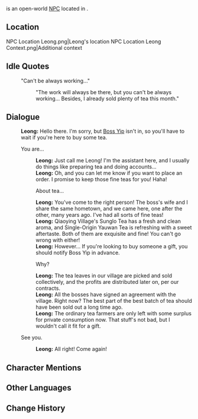 {{Meta
<!-- Remove this template after adding the missing info -->
|missing_NPC_profile  = yes
}}
{{Character Infobox
|type             = Open-World NPC
|image            = NPC Leong.png
|realname         = <!-- Optional, if different from in-game name -->
|deceased         = <!-- Past (for deceased prior to events of the game) or free response -->
|region           = Liyue
|location         = Liyue
|affiliation      = 
|title            = 

|ancestry         = <!-- Clan/family -->
|father           = 
|mother           = 
|spouse           = 
|sibling          = 
|child            = 
|relative         = 

|voiceEN          = 
|voiceCN          = 
|voiceJP          = 
|voiceKR          = 
|dialoguereward   = 
}}
{{Lang|'''Leong'''|yue=小梁|yue_rm=Siu<sup>2</sup> Leung<sup>4</sup>}} is an open-world [[NPC]] located in {{Location|Qiaoying Village}}.
<!-- Following a certain dialogue branch for the first time gives the player AMOUNT_AS_WORD [[Item]]. -->

==Location==
<gallery>
NPC Location Leong.png|Leong's location
NPC Location Leong Context.png|Additional context
</gallery>
<!--
==Profile==
Detailed story/lore information goes here.
''(To be added.)''

===Appearance===
Keep appearance section short and concise. Limit to 2 paragraphs with 3-4 sentences each.
''(To be added.)''

==Quests and Events==
{{Quests and Events}}
-->
==Idle Quotes==
{{Dialogue Start}}
: {{DIcon|Idle}} "Can't be always working..."
:: {{A|VO Leong 01.ogg}} "The work will always be there, but you can't be always working... Besides, I already sold plenty of tea this month."
{{Dialogue End}}

==Dialogue==
{{Dialogue Start}}
:'''Leong:''' Hello there. I'm sorry, but [[Yip Tak|Boss Yip]] isn't in, so you'll have to wait if you're here to buy some tea.
:{{DIcon}} You are...
::'''Leong:''' Just call me Leong! I'm the assistant here, and I usually do things like preparing tea and doing accounts...
::'''Leong:''' Oh, and you can let me know if you want to place an order. I promise to keep those fine teas for you! Haha!
::{{DIcon}} About tea...
::'''Leong:''' You've come to the right person! The boss's wife and I share the same hometown, and we came here, one after the other, many years ago. I've had all sorts of fine teas!
::'''Leong:''' Qiaoying Village's Sunglo Tea has a fresh and clean aroma, and Single-Origin Yauwan Tea is refreshing with a sweet aftertaste. Both of them are exquisite and fine! You can't go wrong with either!
::'''Leong:''' However... If you're looking to buy someone a gift, you should notify Boss Yip in advance.
::{{DIcon}} Why?
::'''Leong:''' The tea leaves in our village are picked and sold collectively, and the profits are distributed later on, per our contracts.
::'''Leong:''' All the bosses have signed an agreement with the village. Right now? The best part of the best batch of tea should have been sold out a long time ago.
::'''Leong:''' The ordinary tea farmers are only left with some surplus for private consumption now. That stuff's not bad, but I wouldn't call it fit for a gift.
:{{DIcon}} See you.
::'''Leong:''' All right! Come again!
{{Dialogue End}}
<!--
==Event Dialogue==
===Event Name===
{{Dialogue Start}}
:'''Leong:'''
{{Dialogue End}}
-->
==Character Mentions==
{{Character Mentions}}

==Other Languages==
{{Other Languages|default_hidden=1
|en      = Leong
|zhs     = 小梁
|zhs_rm  = Xiǎo Liáng
|zht     = 小梁
|zht_rm  = Xiǎo Liáng
|ja      = 小梁
|ja_rm   = Shou Ryou{{Assumed}}
|ko      = {{tt|소< >량|小梁}}
|es      = Loeng
|fr      = Leong
|ru      = Леон 
|th      = Leong
|vi      = Leong
|de      = Leong
|id      = Leong
|pt      = Leong
|tr      = Leong
|it      = Leong
}}

==Change History==
{{Change History|4.4}}
<!--
==References==
{{Reflist}}
-->